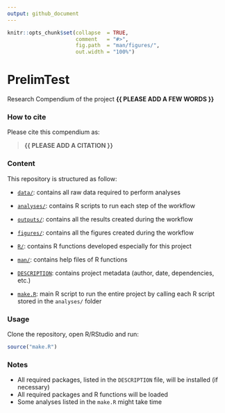 ```yaml
---
output: github_document
---
```


<!-- README.md is generated from README.Rmd. Please edit that file -->


```r
knitr::opts_chunk$set(collapse  = TRUE,
                      comment   = "#>",
                      fig.path  = "man/figures/",
                      out.width = "100%")
```



# PrelimTest


<!-- badges: start -->
<!-- badges: end -->


Research Compendium of the project **{{ PLEASE ADD A FEW WORDS }}**



### How to cite

Please cite this compendium as: 

> **{{ PLEASE ADD A CITATION }}**



### Content

This repository is structured as follow:

- [`data/`](https://github.com/mcpri3/PrelimTest/tree/master/data):
contains all raw data required to perform analyses

- [`analyses/`](https://github.com/mcpri3/PrelimTest/tree/{{branch}}/analyses/):
contains R scripts to run each step of the workflow

- [`outputs/`](https://github.com/mcpri3/PrelimTest/tree/{{branch}}/outputs):
contains all the results created during the workflow

- [`figures/`](https://github.com/mcpri3/PrelimTest/tree/{{branch}}/figures):
contains all the figures created during the workflow

- [`R/`](https://github.com/mcpri3/PrelimTest/tree/{{branch}}/R):
contains R functions developed especially for this project

- [`man/`](https://github.com/mcpri3/PrelimTest/tree/{{branch}}/man):
contains help files of R functions

- [`DESCRIPTION`](https://github.com/mcpri3/PrelimTest/tree/{{branch}}/DESCRIPTION):
contains project metadata (author, date, dependencies, etc.)

- [`make.R`](https://github.com/mcpri3/PrelimTest/tree/{{branch}}/make.R):
main R script to run the entire project by calling each R script stored in the `analyses/` folder



### Usage

Clone the repository, open R/RStudio and run:

```r
source("make.R")
```



### Notes

- All required packages, listed in the `DESCRIPTION` file, will be installed (if necessary)
- All required packages and R functions will be loaded
- Some analyses listed in the `make.R` might take time

